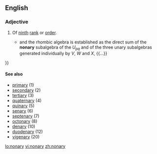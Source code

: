 ==English==

===Adjective===
{{en-adj|-}}

# Of [[ninth]] [[rank]] or [[order]].
#* {{quote-journal
    | date = 1984-01-09
    | first = L. J.
    | last = Walpole
    | title = Fourth-Rank Tensors of the Thirty-Two Crystal Classes: Multiplication Tables
    | journal = Proceedings of the Royal Society of London, Series A, Mathematical and Physical Sciences
    | volume = 391
    | issue = 1800
    | pages = 149-179
    | jstor = 2397534
    | passage = {{...}} and the rhombic algebra is established as the direct sum of the '''nonary''' subalgebra of the ''U<sub>pq</sub>'' and of the three unary subalgebras generated individually by ''V'', ''W'' and ''X'', {{...}}
}}

====See also====
* [[primary]] (1)
* [[secondary]] (2)
* [[tertiary]] (3)
* [[quaternary]] (4)
* [[quinary]] (5)
* [[senary]] (6)
* [[septenary]] (7)
* [[octonary]] (8)
* [[denary]] (10)
* [[duodenary]] (12)
* [[vigenary]] (20)

[[lo:nonary]]
[[vi:nonary]]
[[zh:nonary]]